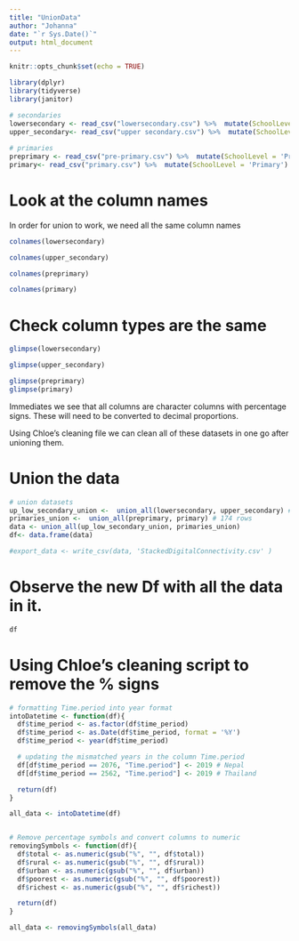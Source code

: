```yaml
---
title: "UnionData"
author: "Johanna"
date: "`r Sys.Date()`"
output: html_document
---
```


```r
knitr::opts_chunk$set(echo = TRUE)
```

```r
library(dplyr)
library(tidyverse)
library(janitor)
```

```r
# secondaries
lowersecondary <- read_csv("lowersecondary.csv") %>%  mutate(SchoolLevel = 'Lower Secondary') %>%  clean_names()
upper_secondary<- read_csv("upper secondary.csv") %>%  mutate(SchoolLevel = 'Upper Secondary')  %>%  clean_names()
  
# primaries
preprimary <- read_csv("pre-primary.csv") %>%  mutate(SchoolLevel = 'Pre-Primary')  %>%  clean_names()
primary<- read_csv("primary.csv") %>%  mutate(SchoolLevel = 'Primary') %>%  clean_names()

```


# Look at the column names

In order for union to work, we need all the same column names

```r
colnames(lowersecondary)
```

```r
colnames(upper_secondary)
```



```r
colnames(preprimary)
```

```r
colnames(primary)
```



# Check column types are the same

```r
glimpse(lowersecondary)
```

```r
glimpse(upper_secondary)
```


```r
glimpse(preprimary)
glimpse(primary)
```

Immediates we see that all columns are character columns with percentage signs. These will need to be converted to decimal proportions.

Using Chloe's cleaning file we can clean all of these datasets in one go after unioning them.




# Union the data


```r
# union datasets
up_low_secondary_union <-  union_all(lowersecondary, upper_secondary) # 169 rows
primaries_union <-  union_all(preprimary, primary) # 174 rows
data <- union_all(up_low_secondary_union, primaries_union)
df<- data.frame(data)

#export_data <- write_csv(data, 'StackedDigitalConnectivity.csv' )
```




# Observe the new Df with all the data in it.
```r
df
```



# Using Chloe's cleaning script to remove the % signs




```r
# formatting Time.period into year format
intoDatetime <- function(df){
  df$time_period <- as.factor(df$time_period)
  df$time_period <- as.Date(df$time_period, format = '%Y')
  df$time_period <- year(df$time_period)

  # updating the mismatched years in the column Time.period
  df[df$time_period == 2076, "Time.period"] <- 2019 # Nepal
  df[df$time_period == 2562, "Time.period"] <- 2019 # Thailand

  return(df)
}

all_data <- intoDatetime(df)


# Remove percentage symbols and convert columns to numeric
removingSymbols <- function(df){
  df$total <- as.numeric(gsub("%", "", df$total))
  df$rural <- as.numeric(gsub("%", "", df$rural))
  df$urban <- as.numeric(gsub("%", "", df$urban))
  df$poorest <- as.numeric(gsub("%", "", df$poorest))
  df$richest <- as.numeric(gsub("%", "", df$richest))

  return(df)
}

all_data <- removingSymbols(all_data)

```

